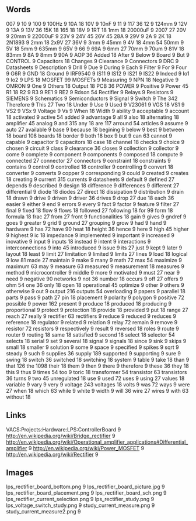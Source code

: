 == Words ==
007 9
10 9
100 9
100Hz 9
10A 18
10V 9
10nF 9
11 9
117 36
12 9
124mm 9
12V 9
13A 9
13V 36
15K 18
165 18
18V 9
1RT 18
1mm 18
20000uF 9
2007 27
20V 9
20mm 9
22000uF 9
23V 9
24V 45
26V 45
28A 9
29V 9
2A 9
2K 18
2N1893 9
2mm 18
2x9V 27
36V 9
3mm 9
45mm 9
4V 18
4mm 54
50mm 9
5V 18
5mm 9
635mm 9
65V 9
66 9
69A 9
6mm 27
70mm 9
70um 9
81V 18
83mm 9
8A 9
8mm 9
90A 9
AOP 36
Added 18
After 9
Below 9
Board 9
But 9
CONTROL 9
Capacitors 18
Changes 9
Clearance 9
Connectors 9
DRC 9
Datasheets 9
Description 9
Drill 9
Due 9
During 9
Each 9
Filter 9
For 9
Four 9
G6R 9
GND 18
Ground 9
IRF9540 9
IS11 9
IS12 9
IS21 9
IS22 9
Indeed 9
Io1 9
Io2 9
LPS 18
MOSFET 99
MOSFETs 9
Measuring 9
NPN 18
Negative 9
OMRON 9
One 9
Others 18
Output 18
PCB 36
POWER 9
Positive 9
Power 45
R1 18
R2 9
R3 9
RE1 9
RE2 9
Rdson 54
Rectifier 9
Relays 9
Resistors 9
SIEMENS 9
Schematics 9
Semiconductors 9
Signal 9
Switch 9
The 342
Therefore 9
This 27
Two 18
Under 9
Use 9
Used 9
V23061 9
VGS 18
VS1 9
VS2 9
VSx 9
Voltage 9
Vs 9
When 18
Width 9
ability 9
acceptable 9
account 18
activated 9
active 54
added 9
advantage 9
all 9
also 18
alternating 18
amplifier 45
analog 9
and 315
any 18
are 117
arround 54
articles 9
assume 9
auto 27
available 9
base 9
because 18
begining 9
below 9
best 9
between 18
board 108
boards 18
border 9
both 18
box 9
but 9
can 63
cannot 9
capable 9
capacitor 9
capacitors 18
case 18
channel 18
checks 9
choice 9
chosen 9
circuit 9
class 9
clearance 36
closes 9
collection 9
collector 9
come 9
complete 9
component 9
components 9
composed 18
compute 9
connected 27
connector 27
connectors 9
constraint 18
constraints 9
contains 9
control 9
controlled 18
controller 9
controlling 9
convert 18
converter 9
converts 9
copper 9
corresponding 9
could 9
created 9
creates 18
creating 9
current 315
currents 9
datasheets 9
default 9
defined 27
depends 9
described 9
design 18
difference 9
differences 9
different 27
differential 9
diode 18
diodes 27
direct 18
dissipation 9
distribution 9
drain 18
drawn 9
drive 9
driven 9
driver 36
drives 9
drop 27
due 18
each 36
easier 9
either 9
end 9
errors 9
every 9
fact 9
factor 9
feature 9
filter 27
final 9
fixed 18
flow 9
flows 18
followed 27
following 18
for 99
form 18
formula 18
frac 27
from 27
front 9
functionalities 18
gain 9
gives 9
gndref 9
goes 9
greater 9
grid 9
ground 27
grouping 9
grow 9
had 9
hand 9
hardware 9
has 72
have 90
heat 18
height 36
hence 9
here 9
high 45
higher 9
highest 9
ic 18
impedance 9
implemented 9
important 9
increased 9
inovative 9
input 9
inputs 18
instead 9
intent 9
interactions 9
interconnections 9
into 45
introduced 9
issue 9
its 27
just 9
kept 9
later 9
layout 18
least 9
limit 27
limitation 9
limited 9
limits 27
lines 9
load 18
logical 9
low 81
made 27
maintain 9
make 9
many 9
math 72
max 54
maximize 9
maximum 63
may 9
measure 63
measured 9
measurement 18
measures 9
method 9
microcontroller 9
middle 9
more 9
motivated 9
must 27
near 9
need 9
negative 90
networks 9
not 36
number 18
occurs 9
off 27
offers 9
ohm 54
one 36
only 18
open 18
operational 45
optimize 9
other 9
others 9
otherwise 9
out 9
output 216
outputs 54
overloading 9
papers 9
parallel 18
parts 9
pass 9
path 27
pin 18
placement 9
polarity 9
polygon 9
positive 72
possible 9
power 162
present 9
produce 18
produced 18
producing 9
proportional 9
protect 9
protection 18
provide 18
provided 9
put 18
range 27
reach 27
really 9
rectifier 63
rectifiers 9
reduce 9
reduced 9
reduces 9
reference 18
regulator 9
related 9
relation 9
relay 72
remain 9
remove 9
resistor 72
resistors 9
respectively 9
result 9
reversed 18
roles 9
route 9
router 9
routing 18
same 18
satisfied 9
second 18
select 18
selector 54
selects 18
serial 9
set 9
several 18
signal 9
signals 18
since 9
sink 9
skips 9
small 18
smaller 9
solution 9
some 9
space 9
specified 9
spikes 9
sqrt 9
steady 9
such 9
supplies 36
supply 189
supported 9
supporting 9
sure 9
swing 18
switch 36
switched 18
switching 18
system 9
table 9
take 18
than 9
that 126
the 1098
their 18
them 9
then 9
there 9
therefore 9
these 36
they 18
this 9
thus 9
times 54
too 9
toric 18
transformer 54
transistor 63
transistors 36
turns 9
two 45
unregulated 18
use 9
used 72
uses 9
using 27
values 18
variable 9
vary 9
very 9
voltage 243
voltages 18
volts 9
was 72
ways 9
were 27
when 18
which 63
while 9
white 9
width 9
will 36
wire 27
wires 9
with 63
without 18
== Links ==
VACS:Projects:Hardware:LPS:ControllerBoard 9
http://en.wikipedia.org/wiki/Bridge_rectifier 9
http://en.wikipedia.org/wiki/Operational_amplifier_applications#Differential_amplifier 9
http://en.wikipedia.org/wiki/Power_MOSFET 9
http://en.wikipedia.org/wiki/Rectifier 9
== Images ==
lps_rectifier_board_bottom.png 9
lps_rectifier_board_picture.jpg 9
lps_rectifier_board_placement.png 9
lps_rectifier_board_sch.png 9
lps_rectifier_current_selection.png 9
lps_rectifier_study.png 9
lps_voltage_switch_study.png 9
study_current_measure.png 9
study_current_measure2.png 9
